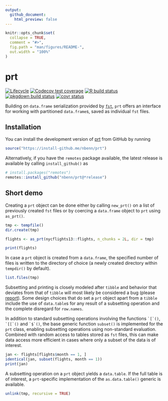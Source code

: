 ```yaml
---
output:
  github_document:
    html_preview: false
---
```


<!-- README.md is generated from README.Rmd. Please edit that file -->

```r
knitr::opts_chunk$set(
  collapse = TRUE,
  comment = "#>",
  fig.path = "man/figures/README-",
  out.width = "100%"
)
```

# prt

<!-- badges: start -->
[![Lifecycle](https://img.shields.io/badge/lifecycle-stable-brightgreen.svg)](https://www.tidyverse.org/lifecycle/#stable)
[![Codecov test coverage](https://codecov.io/gh/nbenn/prt/branch/master/graph/badge.svg?token=HvOM3yosW3)](https://codecov.io/gh/nbenn/prt)
[![R build status](https://github.com/nbenn/prt/workflows/build/badge.svg)](https://github.com/nbenn/prt/actions?query=workflow%3Abuild)
[![pkgdown build status](https://github.com/nbenn/prt/workflows/pkgdown/badge.svg)](https://github.com/nbenn/prt/actions?query=workflow%3Apkgdown)
[![covr status](https://github.com/nbenn/prt/workflows/coverage/badge.svg)](https://github.com/nbenn/prt/actions?query=workflow%3Acoverage)
<!-- badges: end -->

Building on `data.frame` serialization provided by [`fst`](https://www.fstpackage.org), `prt` offers an interface for working with partitioned `data.frame`s, saved as individual `fst` files.

## Installation

You can install the development version of [prt](https://nbenn.github.io/prt/) from GitHub by running

```r
source("https://install-github.me/nbenn/prt")
```

Alternatively, if you have the `remotes` package available, the latest release is available by calling `install_github()` as

```r
# install.packages("remotes")
remotes::install_github("nbenn/prt@*release")
```

## Short demo

Creating a `prt` object can be done either by calling `new_prt()` on a list of previously created `fst` files or by coercing a `data.frame` object to `prt` using `as_prt()`.

```r
tmp <- tempfile()
dir.create(tmp)

flights <- as_prt(nycflights13::flights, n_chunks = 2L, dir = tmp)

print(flights)
```

In case a `prt` object is created from a `data.frame`, the specified number of files is written to the directory of choice (a newly created directory within `tempdir()` by default).

```r
list.files(tmp)
```

Subsetting and printing is closely modeled after `tibble` and behavior that deviates from that of `tibble` will most likely be considered a bug (please [report](https://github.com/nbenn/prt/issues/new)). Some design choices that do set a `prt` object apart from a `tibble` include the use of `data.table`s for any result of a subsetting operation and the complete disregard for `row.names`.

In addition to standard subsetting operations involving the functions <code>&grave;[&grave;()</code>, <code>&grave;[[&grave;()</code> and <code>&grave;$&grave;()</code>, the base generic function `subset()` is implemented for the `prt` class, enabling subsetting operations using non-standard evaluation. Combined with random access to tables stored as `fst` files, this can make data access more efficient in cases where only a subset of the data is of interest.

```r
jan <- flights[flights$month == 1, ]
identical(jan, subset(flights, month == 1))
print(jan)
```

A subsetting operation on a `prt` object yields a `data.table`. If the full table is of interest, a `prt`-specific implementation of the `as.data.table()` generic is available.

```r
unlink(tmp, recursive = TRUE)
```
